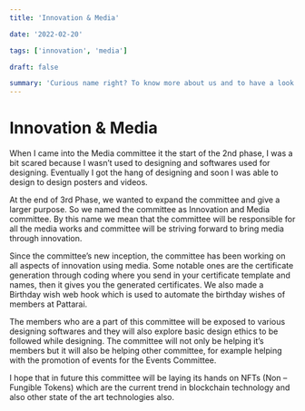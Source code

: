 ```yaml
---
title: 'Innovation & Media'

date: '2022-02-20'

tags: ['innovation', 'media']

draft: false

summary: 'Curious name right? To know more about us and to have a look at what we did Innovative and how we attracted you through the media, click here.'
---
```


# Innovation & Media

When I came into the Media committee it the start of the 2nd phase, I was a bit scared because I wasn’t used to designing and softwares used for designing. Eventually I got the hang of designing and soon I was able to design to design posters and videos.

At the end of 3rd Phase, we wanted to expand the committee and give a larger purpose. So we named the committee as Innovation and Media committee. By this name we mean that the committee will be responsible for all the media works and committee will be striving forward to bring media through innovation.

Since the committee’s new inception, the committee has been working on all aspects of innovation using media. Some notable ones are the certificate generation through coding where you send in your certificate template and names, then it gives you the generated certificates. We also made a Birthday wish web hook which is used to automate the birthday wishes of members at Pattarai.

The members who are a part of this committee will be exposed to various designing softwares and they will also explore basic design ethics to be followed while designing. The committee will not only be helping it’s members but it will also be helping other committee, for example helping with the promotion of events for the Events Committee.

I hope that in future this committee will be laying its hands on NFTs (Non – Fungible Tokens) which are the current trend in blockchain technology and also other state of the art technologies also.

